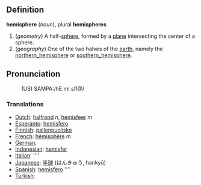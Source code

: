 ==Definition==

<b>hemisphere</b> (<i>noun</i>), plural <b>hemispheres</b>
# (<i>geometry</i>) A half-[[sphere]], formed by a [[plane]] intersecting the center of a sphere.
# (<i>geography</i>) One of the two halves of the [[earth]], namely the [[northern_hemisphere]] or [[southern_hemisphere]].

==Pronunciation==
:(US) SAMPA:/hE.mI.sfI@/

===Translations===

*[[Dutch]]: [[halfrond]] ''n'', [[hemisfeer]] ''m''
*[[Esperanto]]: [[hemisfero]]
*[[Finnish]]: [[pallonpuolisko]]
*[[French]]: [[hémisphère]] ''m''
*[[German]]: [[]]
*[[Indonesian]]: [[hemisfer]]
*[[Italian]]: [[]] ''''
*[[Japanese]]: [[半球]] (はんきゅう, hankyū)
*[[Spanish]]: [[hemisfero]] ''''
*[[Turkish]]: [[]]
